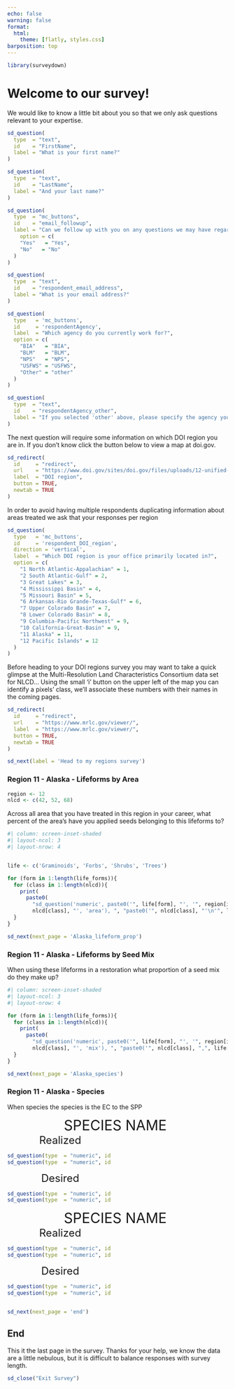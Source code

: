 ```yaml
---
echo: false
warning: false
format:
  html:
    theme: [flatly, styles.css]
barposition: top 
---
```


```r
library(surveydown)
```

::: {#welcome .sd-page}

# Welcome to our survey!

We would like to know a little bit about you so that we only ask questions relevant to your expertise.  

```r
sd_question(
  type  = "text",
  id    = "FirstName",
  label = "What is your first name?"
)

sd_question(
  type  = "text",
  id    = "LastName",
  label = "And your last name?"
)

sd_question(
  type  = "mc_buttons",
  id    = "email_followup",
  label = "Can we follow up with you on any questions we may have regarding the survey?",
    option = c(
    "Yes"   = "Yes",
    "No"   = "No"
  )
)

sd_question(
  type  = "text",
  id    = "respondent_email_address",
  label = "What is your email address?"
)
```

```r
sd_question(
  type   = 'mc_buttons',
  id     = 'respondentAgency',
  label  = "Which agency do you currently work for?",
  option = c(
    "BIA"   = "BIA",
    "BLM"   = "BLM",
    "NPS"   = "NPS",
    "USFWS" = "USFWS",
    "Other" = "other"
  )
)

sd_question(
  type  = "text",
  id    = "respondentAgency_other", 
  label = "If you selected 'other' above, please specify the agency you work for:"
)
```

The next question will require some information on which DOI region you are in.
If you don't know click the button below to view a map at doi.gov.

```r
sd_redirect(
  id     = "redirect",
  url    = "https://www.doi.gov/sites/doi.gov/files/uploads/12-unified-regions-based-on-watersheds-17x11-250dpi-20191018.pdf",
  label  = "DOI region",
  button = TRUE,
  newtab = TRUE
)
```

In order to avoid having multiple respondents duplicating information about areas treated we ask that your responses per region 

```r
sd_question(
  type   = 'mc_buttons',
  id     = 'respondent_DOI_region',
  direction = 'vertical', 
  label  = "Which DOI region is your office primarily located in?",
  option = c(
    "1 North Atlantic-Appalachian" = 1,
    "2 South Atlantic-Gulf" = 2,
    "3 Great Lakes" = 3,
    "4 Mississippi Basin" = 4,
    "5 Missouri Basin" = 5,
    "6 Arkansas-Rio Grande-Texas-Gulf" = 6,
    "7 Upper Colorado Basin" = 7,
    "8 Lower Colorado Basin" = 8,
    "9 Columbia-Pacific Northwest" = 9,
    "10 California-Great-Basin" = 9,
    "11 Alaska" = 11,
    "12 Pacific Islands" = 12
  )
)
```

Before heading to your DOI regions survey you may want to take a quick glimpse at the Multi-Resolution Land Characteristics Consortium data set for NLCD... Using the small 'i' button on the upper left of the map you can identify a pixels' class, we'll associate these numbers with their names in the coming pages. 

```r
sd_redirect(
  id     = "redirect",
  url    = "https://www.mrlc.gov/viewer/",
  label  = "https://www.mrlc.gov/viewer/",
  button = TRUE,
  newtab = TRUE
)
```

```r
sd_next(label = 'Head to my regions survey')
```

:::


::: {#Alaska_lifeform_area .sd-page}

### Region 11 - Alaska - Lifeforms by Area

```r
region <- 12
nlcd <- c(42, 52, 68)
```

Across all area that you have treated in this region in your career, what percent of the area's have you applied seeds belonging to this lifeforms to? 

```r
#| column: screen-inset-shaded
#| layout-ncol: 3
#| layout-nrow: 4


life <- c('Graminoids', 'Forbs', 'Shrubs', 'Trees')

for (form in 1:length(life_forms)){
  for (class in 1:length(nlcd)){
    print(
      paste0(
        "sd_question('numeric', paste0('", life[form], "', '", region[i], "-", 
        nlcd[class], "', 'area'), ", "paste0('", nlcd[class], "'\n'", life[form], "'))"))
  }
}

```

```r
sd_next(next_page = 'Alaska_lifeform_prop')
```
:::

::: {#Alaska_lifeform_prop .sd-page} 

### Region 11 - Alaska - Lifeforms by Seed Mix

When using these lifeforms in a restoration what proportion of a seed mix do they make up? 

```r
#| column: screen-inset-shaded
#| layout-ncol: 3
#| layout-nrow: 4

for (form in 1:length(life_forms)){
  for (class in 1:length(nlcd)){
    print(
      paste0(
        "sd_question('numeric', paste0('", life[form], "', '", region[i], "-",
        nlcd[class], "', 'mix'), ", "paste0('", nlcd[class], ",", life[form], "'))"))
  }
}
```

```r
sd_next(next_page = 'Alaska_species')
```

::::: 

::::: {#Alaska_species .sd-page} 

### Region 11 - Alaska - Species 

When species the species is the EC to the SPP

:::: {.column .species-odd width="98%"} 

<center>
<font size="6">
SPECIES NAME 
</font>
</center> 

::: {.column .species-numbers width="49%"} 

<center>
<font size="5">
Realized
</font>
</center>

```r
sd_question(type  = "numeric", id = paste0("Trees", region, '-', nlcd[1], "area"), label = "Proportion of Area?")
sd_question(type  = "numeric", id = paste0("Trees", region, '-', nlcd[1], "area"), label = "Proportion of Seedmix?")
```

:::

::: {.column .species-numbers width="49%"} 

<center>
<font size="5">
Desired
</font>
</center>

```r
sd_question(type  = "numeric", id = paste0("Trees", region, '-', nlcd[1], "area"), label = "Proportion of Area?")
sd_question(type  = "numeric", id = paste0("Trees", region, '-', nlcd[1], "area"), label = "Proportion of Seedmix?")
```

:::

::::

:::: {.column .species-even width="98%"} 

<center>
<font size="6">
SPECIES NAME 
</font>
</center>

::: {.column .species-numbers width="49%"} 

<center>
<font size="5">
Realized
</font>
</center>

```r
sd_question(type  = "numeric", id = paste0("Trees", region, '-', nlcd[1], "area"), label = "Proportion of Area?")
sd_question(type  = "numeric", id = paste0("Trees", region, '-', nlcd[1], "area"), label = "Proportion of Seedmix?")
```

:::

::: {.column .species-numbers width="49%"} 

<center>
<font size="5">
Desired
</font>
</center>

```r
sd_question(type  = "numeric", id = paste0("Trees", region, '-', nlcd[1], "area"), label = "Proportion of Area?")
sd_question(type  = "numeric", id = paste0("Trees", region, '-', nlcd[1], "area"), label = "Proportion of Seedmix?")
```

:::

::::

```r
sd_next(next_page = 'end')
```

:::::

::: {#end .sd-page}

## End

This it the last page in the survey. Thanks for your help, we know the data are a little nebulous, but it is difficult to balance responses with survey length. 

```r
sd_close("Exit Survey")
```

::: 

